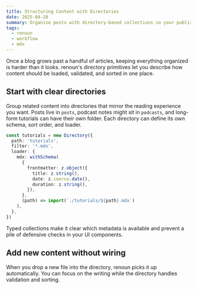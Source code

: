 ```yaml
---
title: Structuring Content with Directories
date: 2025-04-20
summary: Organize posts with directory-based collections so your publishing workflow stays predictable.
tags:
  - renoun
  - workflow
  - mdx
---
```


Once a blog grows past a handful of articles, keeping everything organized is harder than it looks.
renoun's directory primitives let you describe how content should be loaded, validated, and sorted in
one place.

## Start with clear directories

Group related content into directories that mirror the reading experience you want. Posts live in
`posts`, podcast notes might sit in `podcasts`, and long-form tutorials can have their own folder.
Each directory can define its own schema, sort order, and loader.

```ts
const tutorials = new Directory({
  path: 'tutorials',
  filter: '*.mdx',
  loader: {
    mdx: withSchema(
      {
        frontmatter: z.object({
          title: z.string(),
          date: z.coerce.date(),
          duration: z.string(),
        }),
      },
      (path) => import(`./tutorials/${path}.mdx`)
    ),
  },
})
```

Typed collections make it clear which metadata is available and prevent a pile of defensive checks in
your UI components.

## Add new content without wiring

When you drop a new file into the directory, renoun picks it up automatically. You can focus on the
writing while the directory handles validation and sorting.